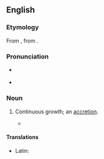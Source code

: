 ==English==

===Etymology===
From {{etyl|it|en}}, from {{etyl|LL.|en}} {{m|la|accrescentia}}.

===Pronunciation===
* {{a|RP}} {{IPA|/əˈkɹɛsəns/|lang=en}}
* {{audio|en-us-accrescence.ogg|Audio (US)|lang=en}}

===Noun===
{{en-noun|~}}

# {{lb|en|rare}} Continuous growth; an [[accretion]].
#* {{quote-book|passage=The silent '''accrescence''' of belief from the unwatched depositions of a general, never contradicted hearsy|author={{w|Samuel Taylor Coleridge}}}}

====Translations====
{{trans-top|continuous growth}}
* Latin: {{qualifier|Late Latin}} {{t|la|accrescentia}}
{{trans-mid}}
{{trans-bottom}}